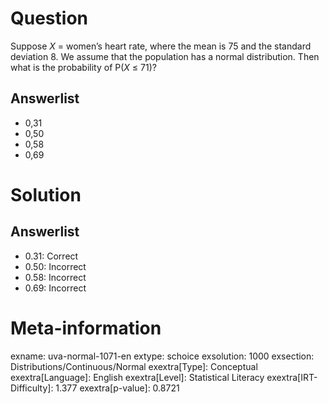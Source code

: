 Question
========

Suppose *X* = women's heart rate, where the mean is 75 and the standard deviation 8. We assume that the population has a normal distribution. Then what is the probability of P(*X* ≤ 71)?

Answerlist
----------

* 0,31
* 0,50
* 0,58
* 0,69

Solution
========

Answerlist
----------

* 0.31: Correct
* 0.50: Incorrect
* 0.58: Incorrect
* 0.69: Incorrect

Meta-information
================
exname: uva-normal-1071-en
extype: schoice
exsolution: 1000
exsection: Distributions/Continuous/Normal
exextra[Type]: Conceptual
exextra[Language]: English
exextra[Level]: Statistical Literacy
exextra[IRT-Difficulty]: 1.377
exextra[p-value]: 0.8721

